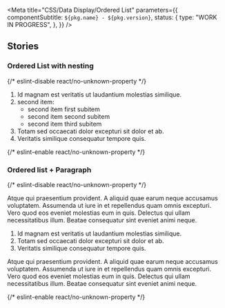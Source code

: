 

<Meta
  title="CSS/Data Display/Ordered List"
  parameters={{
    componentSubtitle: `${pkg.name} - ${pkg.version}`,
    status: {
      type: "WORK IN PROGRESS",
    },
  }}
/>

<Description markdown={readme} />

## Stories

### Ordered List with nesting

<Canvas>
  {/* eslint-disable react/no-unknown-property */}
  <Story name="Ordered list">
    <ol class="denhaag-ordered-list">
      <li>Id magnam est veritatis ut laudantium molestias similique.</li>
      <li>
        second item:
        <ul class="denhaag-unordered-list denhaag-unordered-list--lower-alpha">
          <li>second item first subitem</li>
          <li>second item second subitem</li>
          <li>second item third subitem</li>
        </ul>
      </li>
      <li>Totam sed occaecati dolor excepturi sit dolor et ab.</li>
      <li>Veritatis similique consequatur tempore quis.</li>
    </ol>
  </Story>
  {/* eslint-enable react/no-unknown-property */}
</Canvas>

### Ordered list + Paragraph

<Canvas>
  {/* eslint-disable react/no-unknown-property */}
  <Story name="Ordered list + Paragraph">
    <p class="utrecht-paragraph">
      Atque qui praesentium provident. A aliquid quae earum neque accusamus voluptatem. Assumenda ut iure in et
      repellendus quam omnis excepturi. Vero quod eos eveniet molestias eum in quis. Delectus qui ullam necessitatibus
      illum. Beatae consequatur sint eveniet animi neque.
    </p>
    <ol class="denhaag-ordered-list">
      <li>Id magnam est veritatis ut laudantium molestias similique.</li>
      <li>Totam sed occaecati dolor excepturi sit dolor et ab.</li>
      <li>Veritatis similique consequatur tempore quis.</li>
    </ol>
    <p class="utrecht-paragraph">
      Atque qui praesentium provident. A aliquid quae earum neque accusamus voluptatem. Assumenda ut iure in et
      repellendus quam omnis excepturi. Vero quod eos eveniet molestias eum in quis. Delectus qui ullam necessitatibus
      illum. Beatae consequatur sint eveniet animi neque.
    </p>
  </Story>
  {/* eslint-enable react/no-unknown-property */}
</Canvas>
